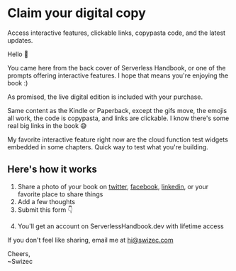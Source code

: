 
# Claim your digital copy

Access interactive features, clickable links, copypasta code, and the latest updates.

Hello 👋

You came here from the back cover of Serverless Handbook, or one of the prompts offering interactive features. I hope that means you're enjoying the book :)

As promised, the live digital edition is included with your purchase.

Same content as the Kindle or Paperback, except the gifs move, the emojis all work, the code is copypasta, and links are clickable. I know there's some real big links in the book 😅

My favorite interactive feature right now are the cloud function test widgets embedded in some chapters. Quick way to test what you're building.

## Here's how it works

1. Share a photo of your book on [twitter](https://twitter.com/intent/tweet?text=Learning%20about%20%23serverless%20from%20@swizec's%20new%20Serverless%20Handbook%20and%20...%20https%3A%2F%2Fserverlesshandbook.dev), [facebook](https://facebook.com/sharer.php?u=https%3A%2F%2Fserverlesshandbook.dev), [linkedin](https://www.linkedin.com/sharing/share-offsite/?url=https%3A%2F%2Fserverlesshandbook.dev), or your favorite place to share things
2. Add a few thoughts
3. Submit this form 👇

<ClaimForm />

4. You'll get an account on ServerlessHandbook.dev with lifetime access

If you don't feel like sharing, email me at hi@swizec.com

Cheers,<br/>
~Swizec
